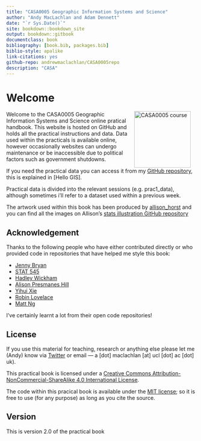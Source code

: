 ```yaml
--- 
title: "CASA0005 Geographic Information Systems and Science"
author: "Andy MacLachlan and Adam Dennett"
date: "`r Sys.Date()`"
site: bookdown::bookdown_site
output: bookdown::gitbook
documentclass: book
bibliography: [book.bib, packages.bib]
biblio-style: apalike
link-citations: yes
github-repo: andrewmaclachlan/CASA0005repo
description: "CASA"
---
```


# Welcome {-}

<a href="https://www.ucl.ac.uk/bartlett/casa/"><img src="general_images/casa_logo.jpg" width="150" alt="CASA0005 course" align="right" style="margin: 0 1em 0 1em" /></a>

Welcome to the CASA0005 Geographic Information Systems and Science online pratical handbook. This website is hosted on GitHub and holds all the practical instructions and data. Data used within the practicals is available online, however occasionally websites can undergo maintenance or be inaccessible due to political factors such as government shutdowns.  

If you need the practical data you can access it from my [GitHub repository](https://github.com/andrewmaclachlan/CASA0005repo), this is explained in [Hello GIS]. 

Practical data is divided into the relevant sessions (e.g. prac1_data), although sometimes i'll refer to a dataset used within a previous week. 

The artwork used within this book has been produced by [allison_horst](https://twitter.com/allison_horst) and you can find all the images on Allison's [stats illustration GitHub repository](https://github.com/allisonhorst/stats-illustrations)

## Acknowledgement {-}

Thanks to the following people who have either contributed directly or who provided code in repositories that have helped me style this book:

* [Jenny Bryan](https://twitter.com/JennyBryan)
* [STAT 545](https://stat545.com/index.html#other-contributors)
* [Hadley Wickham](https://twitter.com/hadleywickham)
* [Alison Presmanes Hill](https://twitter.com/apreshill)
* [Yihui Xie](https://twitter.com/xieyihui)
* [Robin Lovelace](https://twitter.com/robinlovelace)
* [Matt Ng](https://twitter.com/mattnkm)

I've certainly learnt a lot from their open code repositories!

## License {-}

If you use this material for teaching, research or anything else please let me (Andy) know via [Twitter](https://twitter.com/andymaclachlan) or email --- a [dot] maclachlan [at] ucl [dot] ac [dot] uk).

This practical book is licensed under a [Creative Commons Attribution-NonCommercial-ShareAlike 4.0 International License](https://creativecommons.org/licenses/by-nc-sa/4.0/).

The code within this pracical book is available under the [MIT license](https://opensource.org/licenses/MIT); so it is free to use (for any purpose) as long as you cite the source.

## Version {-}

This is version 2.0 of the practical book